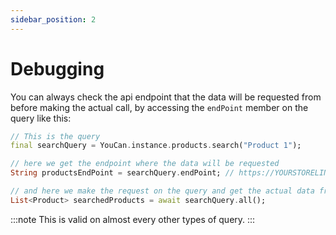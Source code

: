 ```yaml
---
sidebar_position: 2
---
```


# Debugging

You can always check the api endpoint that the data will be requested from before making the actual call, by accessing the `endPoint` member on the query like this:

```dart
// This is the query
final searchQuery = YouCan.instance.products.search("Product 1");

// here we get the endpoint where the data will be requested
String productsEndPoint = searchQuery.endPoint; // https://YOURSTORELINK.com/products?q=Product 1

// and here we make the request on the query and get the actual data from store
List<Product> searchedProducts = await searchQuery.all();
```

:::note
This is valid on almost every other types of query.
:::
